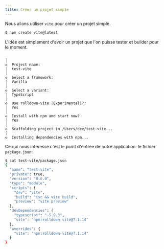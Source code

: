 ```yaml
---
title: Créer un projet simple
---
```



Nous allons utiliser `vite` pour créer un projet simple.     

```bash
$ npm create vite@latest
```

L'idée est simplement d'avoir un projet que l'on puisse tester et builder pour le moment.


```

│
◇  Project name:
│  test-vite
│
◇  Select a framework:
│  Vanilla
│
◇  Select a variant:
│  TypeScript
│
◇  Use rolldown-vite (Experimental)?:
│  Yes
│
◇  Install with npm and start now?
│  Yes
│
◇  Scaffolding project in /Users/dev/test-vite...
│
◇  Installing dependencies with npm...
```


Ce qui nous interesse c'est le point d'entrée de notre application: le fichier `package.json`:    
```bash
$ cat test-vite/package.json 
{
  "name": "test-vite",
  "private": true,
  "version": "0.0.0",
  "type": "module",
  "scripts": {
    "dev": "vite",
    "build": "tsc && vite build",
    "preview": "vite preview"
  },
  "devDependencies": {
    "typescript": "~5.9.3",
    "vite": "npm:rolldown-vite@7.1.14"
  },
  "overrides": {
    "vite": "npm:rolldown-vite@7.1.14"
  }
}

```